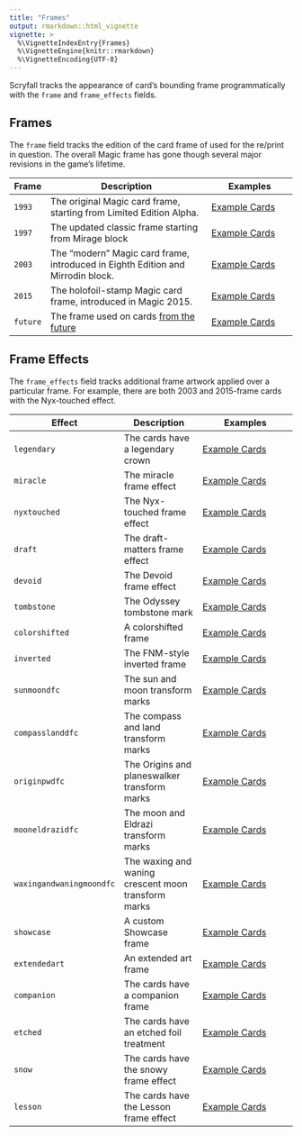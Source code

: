 ```yaml
---
title: "Frames"
output: rmarkdown::html_vignette
vignette: >
  %\VignetteIndexEntry{Frames}
  %\VignetteEngine{knitr::rmarkdown}
  %\VignetteEncoding{UTF-8}
---
```


Scryfall tracks the appearance of card's bounding frame programmatically with
the `frame` and `frame_effects` fields.

## Frames

The `frame` field tracks the edition of the card frame of used for the re/print
in question. The overall Magic frame has gone though several major revisions in
the game's lifetime.

| Frame    | Description                                                                                                          | Examples                                                      |
| -------- | -------------------------------------------------------------------------------------------------------------------- | ------------------------------------------------------------- |
| `1993`   | The original Magic card frame, starting from Limited Edition Alpha.                                                  | [Example Cards](https://scryfall.com/search?q=frame%3A1993)   |
| `1997`   | The updated classic frame starting from Mirage block                                                                 | [Example Cards](https://scryfall.com/search?q=frame%3A1997)   |
| `2003`   | The “modern” Magic card frame, introduced in Eighth Edition and Mirrodin block.                                      | [Example Cards](https://scryfall.com/search?q=frame%3A2003)   |
| `2015`   | The holofoil-stamp Magic card frame, introduced in Magic 2015.                                                       | [Example Cards](https://scryfall.com/search?q=frame%3A2015)   |
| `future` | The frame used on cards [from the future](http://mtgsalvation.gamepedia.com/Timeshifted#Timeshifted_in_Future_Sight) | [Example Cards](https://scryfall.com/search?q=frame%3Afuture) |

## Frame Effects

The `frame_effects` field tracks additional frame artwork applied over a
particular frame. For example, there are both 2003 and 2015-frame cards with the
Nyx-touched effect.

| Effect                   | Description                                         | Examples                                                                      |
| ------------------------ | --------------------------------------------------- | ----------------------------------------------------------------------------- |
| `legendary`              | The cards have a legendary crown                    | [Example Cards](https://scryfall.com/search?q=frame%3Alegendary)              |
| `miracle`                | The miracle frame effect                            | [Example Cards](https://scryfall.com/search?q=frame%3Amiracle)                |
| `nyxtouched`             | The Nyx-touched frame effect                        | [Example Cards](https://scryfall.com/search?q=frame%3Anyxtouched)             |
| `draft`                  | The draft-matters frame effect                      | [Example Cards](https://scryfall.com/search?q=frame%3Adraft)                  |
| `devoid`                 | The Devoid frame effect                             | [Example Cards](https://scryfall.com/search?q=frame%3Adevoid)                 |
| `tombstone`              | The Odyssey tombstone mark                          | [Example Cards](https://scryfall.com/search?q=frame%3Atombstone)              |
| `colorshifted`           | A colorshifted frame                                | [Example Cards](https://scryfall.com/search?q=frame%3Acolorshifted)           |
| `inverted`               | The FNM-style inverted frame                        | [Example Cards](https://scryfall.com/search?q=frame%3Ainverted)               |
| `sunmoondfc`             | The sun and moon transform marks                    | [Example Cards](https://scryfall.com/search?q=frame%3Asunmoondfc)             |
| `compasslanddfc`         | The compass and land transform marks                | [Example Cards](https://scryfall.com/search?q=frame%3Acompasslanddfc)         |
| `originpwdfc`            | The Origins and planeswalker transform marks        | [Example Cards](https://scryfall.com/search?q=frame%3Aoriginpwdfc)            |
| `mooneldrazidfc`         | The moon and Eldrazi transform marks                | [Example Cards](https://scryfall.com/search?q=frame%3Amooneldrazidfc)         |
| `waxingandwaningmoondfc` | The waxing and waning crescent moon transform marks | [Example Cards](https://scryfall.com/search?q=frame%3Awaxingandwaningmoondfc) |
| `showcase`               | A custom Showcase frame                             | [Example Cards](https://scryfall.com/search?q=frame%3Ashowcase)               |
| `extendedart`            | An extended art frame                               | [Example Cards](https://scryfall.com/search?q=frame%3Aextendedart)            |
| `companion`              | The cards have a companion frame                    | [Example Cards](https://scryfall.com/search?q=frame%3Acompanion)              |
| `etched`                 | The cards have an etched foil treatment             | [Example Cards](https://scryfall.com/search?q=frame%3Aetched)                 |
| `snow`                   | The cards have the snowy frame effect               | [Example Cards](https://scryfall.com/search?q=frame%3Asnow)                   |
| `lesson`                 | The cards have the Lesson frame effect              | [Example Cards](https://scryfall.com/search?q=frame%3Alesson)                 |
